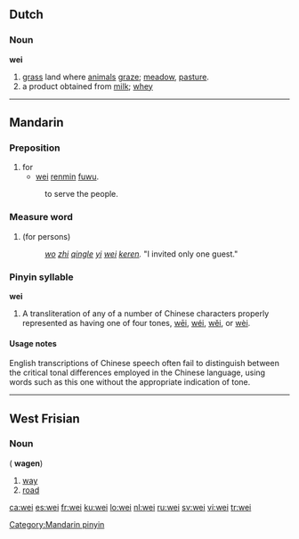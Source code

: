 {{also|wēi|wéi|wěi|wèi}}
==Dutch==

===Noun===
'''wei''' {{f}}

# [[grass]] land where [[animal]]s [[graze]]; [[meadow]], [[pasture]].
# a product obtained from [[milk]]; [[whey]]

----

==Mandarin==

===Preposition===
{{cmn-prep|p|pin=wei4|pint=wei4|tra=為|sim=为}}

# for
#* [[wei]] [[renmin]] [[fuwu]].
#: to serve the people.

===Measure word===
{{rfc-header|Measure word|lang=cmn}}
{{cmn-noun|p|pin=wèi|pint=wei4|tas=位}}

# <courteous> (for persons)
#: ''[[wo]] [[zhi]] [[qing]][[le]] [[yi]] [[wei]] [[keren]].''  "I invited only one guest."

===Pinyin syllable===
'''wei'''

# A transliteration of any of a number of Chinese characters properly represented as having one of four tones, [[wēi]], [[wéi]], [[wěi]], or [[wèi]].

====Usage notes====
English transcriptions of Chinese speech often fail to distinguish between the critical tonal differences employed in the Chinese language, using words such as this one without the appropriate indication of tone.

[[Category:Mandarin pinyin]]

----

==West Frisian==

===Noun===
{{infl|fy|noun}} {{c}} ({{p}} '''wagen''')

# [[way]]
# [[road]]

[[ca:wei]]
[[es:wei]]
[[fr:wei]]
[[ku:wei]]
[[lo:wei]]
[[nl:wei]]
[[ru:wei]]
[[sv:wei]]
[[vi:wei]]
[[tr:wei]]